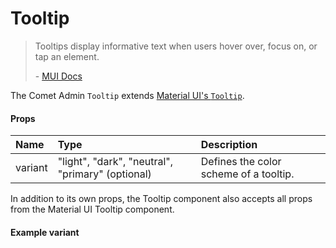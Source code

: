 

<Meta of={TooltipStories} />

# Tooltip

> Tooltips display informative text when users hover over, focus on, or tap an element.
>
> \- [MUI Docs](https://mui.com/material-ui/react-tooltip/)

The Comet Admin `Tooltip` extends [Material UI's `Tooltip`](https://mui.com/material-ui/react-tooltip).

#### Props

| Name    | Type                                             | Description                            |
| :------ | :----------------------------------------------- | :------------------------------------- |
| variant | "light", "dark", "neutral", "primary" (optional) | Defines the color scheme of a tooltip. |

In addition to its own props, the Tooltip component also accepts all props from the Material UI Tooltip component.

#### Example variant

<Canvas of={TooltipStories.TooltipVariant} />
